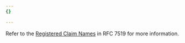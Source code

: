 ```yaml
---
{}

---
```


Refer to the [Registered Claim Names](https://datatracker.ietf.org/doc/html/rfc7519#section-4.1) in RFC 7519 for more information.
